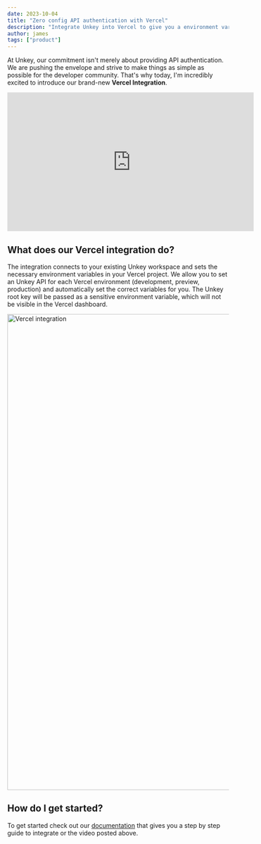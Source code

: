 ```yaml
---
date: 2023-10-04
title: "Zero config API authentication with Vercel"
description: "Integrate Unkey into Vercel to give you a environment variable free experience."
author: james
tags: ["product"]
---
```


At Unkey, our commitment isn't merely about providing API authentication. We are pushing the envelope and strive to make things as simple as possible for the developer community. That's why today, I'm incredibly excited to introduce our brand-new **Vercel Integration**.

<div className="flex justify-center align-center">
<iframe width="560" height="315" src="https://www.youtube-nocookie.com/embed/fDKkicMZiCc?si=ksblX5j1-OUvNLpf&amp;controls=0" title="YouTube video player" frameBorder="0" allow="accelerometer; autoplay; clipboard-write; encrypted-media; gyroscope; picture-in-picture; web-share" allowFullScreen></iframe>
</div>

## What does our Vercel integration do?

The integration connects to your existing Unkey workspace and sets the necessary environment variables in your Vercel project. We allow you to set an Unkey API for each Vercel environment (development, preview, production) and automatically set the correct variables for you. The Unkey root key will be passed as a sensitive environment variable, which will not be visible in the Vercel dashboard.

<Image src="/images/blog-images/vercel/vercel.png" alt="Vercel integration" width="1920" height="1080"/>

## How do I get started?

To get started check out our [documentation](https://unkey.dev/docs/integrations/vercel) that gives you a step by step guide to integrate or the video posted above.
